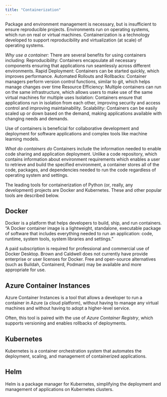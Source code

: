 ```yaml
---
title: "Containerization"
---
```


Package and environment management is necessary, but is insufficient to ensure reproducible projects. 
Environments run on operating systems, which run on real or virtual machines.
Containerization is a technology developed to support reproducibility and virtualization (at scale) of operating systems. 

*Why use a container:*
There are several benefits for using containers including: 
Reproducibility: Containers encapsulate all necessary components ensuring that applications run seamlessly across different environments.
Rapid Deployment: Containers can be started quickly, which improves performance.
Automated Rollouts and Rollbacks: Container managers perform version control functions, similar to git, which helps manage changes over time 
Resource Efficiency: Multiple containers can run on the same infrastructure, which allows users to make use of the same virtual machines for multiple uses
Isolation: Containers ensure that applications run in isolation from each other, improving security and access control and improving maintainability.
Scalability: Containers can be easily scaled up or down based on the demand, making applications available with changing needs and demands.

Use of containers is beneficial for collaborative development and deployment for software applications and complex tools like machine learning models. 

*What do containers do*
Containers include the information needed to enable code sharing and application deployment. 
Unlike a code repository, which contains information about environment requirements which enables a user to retrieve and build the specified environment, 
a container stores all of the code, packages, and dependencies needed to run the code regardless of operating system and settings.

The leading tools for containerization of Python (or, really, any development) projects are Docker and Kubernetes. 
These and other popular tools are described below.

## Docker
Docker is a platform that helps developers to build, ship, and run containers. 
"A Docker container image is a lightweight, standalone, executable package of software that includes 
everything needed to run an application: code, runtime, system tools, system libraries and settings."

A paid subscription is required for professional and commercial use of Docker Desktop. 
Brown and Caldwell does not currently have provide enterprise or user licenses for Docker.
Free and open-source alternatives (such as Buildah, Containerd, Podman) may be available and more appropriate for use. 

## Azure Container Instances
Azure Container Instances is a tool that allows a developer to run a container in Azure (a cloud platform),
without having to manage any virtual machines and without having to adopt a higher-level service.

Often, this tool is paired with the use of *Azure Container Registry*, which supports versioning and enables rollbacks of deployments. 

## Kubernetes
Kubernetes is a container orchestration system that automates the deployment, scaling, and management of containerized applications.

## Helm
Helm is a package manager for Kubernetes, simplifying the deployment and management of applications on Kubernetes clusters.